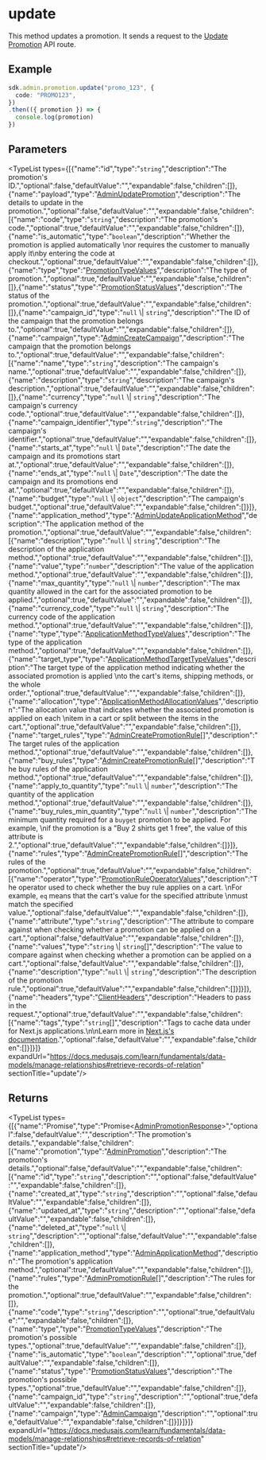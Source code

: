 
# update

This method updates a promotion. It sends a request to the 
[Update Promotion](https://docs.medusajs.com/api/admin#promotions\_postpromotionsid)
API route.

## Example

```ts
sdk.admin.promotion.update("promo_123", {
  code: "PROMO123",
})
.then(({ promotion }) => {
  console.log(promotion)
})
```

## Parameters

<TypeList types={[{"name":"id","type":"`string`","description":"The promotion's ID.","optional":false,"defaultValue":"","expandable":false,"children":[]},{"name":"payload","type":"[AdminUpdatePromotion](../../../../../types/HttpTypes/interfaces/types.HttpTypes.AdminUpdatePromotion/page.mdx)","description":"The details to update in the promotion.","optional":false,"defaultValue":"","expandable":false,"children":[{"name":"code","type":"`string`","description":"The promotion's code.","optional":true,"defaultValue":"","expandable":false,"children":[]},{"name":"is_automatic","type":"`boolean`","description":"Whether the promotion is applied automatically \nor requires the customer to manually apply it\nby entering the code at checkout.","optional":true,"defaultValue":"","expandable":false,"children":[]},{"name":"type","type":"[PromotionTypeValues](../../../../../promotion/types/promotion.PromotionTypeValues/page.mdx)","description":"The type of promotion.","optional":true,"defaultValue":"","expandable":false,"children":[]},{"name":"status","type":"[PromotionStatusValues](../../../../../promotion/types/promotion.PromotionStatusValues/page.mdx)","description":"The status of the promotion.","optional":true,"defaultValue":"","expandable":false,"children":[]},{"name":"campaign_id","type":"`null` \\| `string`","description":"The ID of the campaign that the promotion belongs to.","optional":true,"defaultValue":"","expandable":false,"children":[]},{"name":"campaign","type":"[AdminCreateCampaign](../../../../../types/HttpTypes/interfaces/types.HttpTypes.AdminCreateCampaign/page.mdx)","description":"The campaign that the promotion belongs to.","optional":true,"defaultValue":"","expandable":false,"children":[{"name":"name","type":"`string`","description":"The campaign's name.","optional":true,"defaultValue":"","expandable":false,"children":[]},{"name":"description","type":"`string`","description":"The campaign's description.","optional":true,"defaultValue":"","expandable":false,"children":[]},{"name":"currency","type":"`null` \\| `string`","description":"The campaign's currency code.","optional":true,"defaultValue":"","expandable":false,"children":[]},{"name":"campaign_identifier","type":"`string`","description":"The campaign's identifier.","optional":true,"defaultValue":"","expandable":false,"children":[]},{"name":"starts_at","type":"`null` \\| `Date`","description":"The date the campaign and its promotions start at.","optional":true,"defaultValue":"","expandable":false,"children":[]},{"name":"ends_at","type":"`null` \\| `Date`","description":"The date the campaign and its promotions end at.","optional":true,"defaultValue":"","expandable":false,"children":[]},{"name":"budget","type":"`null` \\| `object`","description":"The campaign's budget.","optional":true,"defaultValue":"","expandable":false,"children":[]}]},{"name":"application_method","type":"[AdminUpdateApplicationMethod](../../../../../types/HttpTypes/interfaces/types.HttpTypes.AdminUpdateApplicationMethod/page.mdx)","description":"The application method of the promotion.","optional":true,"defaultValue":"","expandable":false,"children":[{"name":"description","type":"`null` \\| `string`","description":"The description of the application method.","optional":true,"defaultValue":"","expandable":false,"children":[]},{"name":"value","type":"`number`","description":"The value of the application method.","optional":true,"defaultValue":"","expandable":false,"children":[]},{"name":"max_quantity","type":"`null` \\| `number`","description":"The max quantity allowed in the cart for the associated promotion to be applied.","optional":true,"defaultValue":"","expandable":false,"children":[]},{"name":"currency_code","type":"`null` \\| `string`","description":"The currency code of the application method.","optional":true,"defaultValue":"","expandable":false,"children":[]},{"name":"type","type":"[ApplicationMethodTypeValues](../../../../../promotion/types/promotion.ApplicationMethodTypeValues/page.mdx)","description":"The type of the application method.","optional":true,"defaultValue":"","expandable":false,"children":[]},{"name":"target_type","type":"[ApplicationMethodTargetTypeValues](../../../../../promotion/types/promotion.ApplicationMethodTargetTypeValues/page.mdx)","description":"The target type of the application method indicating whether the associated promotion is applied \nto the cart's items, shipping methods, or the whole order.","optional":true,"defaultValue":"","expandable":false,"children":[]},{"name":"allocation","type":"[ApplicationMethodAllocationValues](../../../../../promotion/types/promotion.ApplicationMethodAllocationValues/page.mdx)","description":"The allocation value that indicates whether the associated promotion is applied on each \nitem in a cart or split between the items in the cart.","optional":true,"defaultValue":"","expandable":false,"children":[]},{"name":"target_rules","type":"[AdminCreatePromotionRule](../../../../../types/HttpTypes/interfaces/types.HttpTypes.AdminCreatePromotionRule/page.mdx)[]","description":"The target rules of the application method.","optional":true,"defaultValue":"","expandable":false,"children":[]},{"name":"buy_rules","type":"[AdminCreatePromotionRule](../../../../../types/HttpTypes/interfaces/types.HttpTypes.AdminCreatePromotionRule/page.mdx)[]","description":"The buy rules of the application method.","optional":true,"defaultValue":"","expandable":false,"children":[]},{"name":"apply_to_quantity","type":"`null` \\| `number`","description":"The quantity of the application method.","optional":true,"defaultValue":"","expandable":false,"children":[]},{"name":"buy_rules_min_quantity","type":"`null` \\| `number`","description":"The minimum quantity required for a `buyget` promotion to be applied. For example, \nif the promotion is a \"Buy 2 shirts get 1 free\", the value of this attribute is 2.","optional":true,"defaultValue":"","expandable":false,"children":[]}]},{"name":"rules","type":"[AdminCreatePromotionRule](../../../../../types/HttpTypes/interfaces/types.HttpTypes.AdminCreatePromotionRule/page.mdx)[]","description":"The rules of the promotion.","optional":true,"defaultValue":"","expandable":false,"children":[{"name":"operator","type":"[PromotionRuleOperatorValues](../../../../../promotion/types/promotion.PromotionRuleOperatorValues/page.mdx)","description":"The operator used to check whether the buy rule applies on a cart. \nFor example, `eq` means that the cart's value for the specified attribute \nmust match the specified value.","optional":false,"defaultValue":"","expandable":false,"children":[]},{"name":"attribute","type":"`string`","description":"The attribute to compare against when checking whether a promotion can be applied on a cart.","optional":false,"defaultValue":"","expandable":false,"children":[]},{"name":"values","type":"`string` \\| `string`[]","description":"The value to compare against when checking whether a promotion can be applied on a cart.","optional":false,"defaultValue":"","expandable":false,"children":[]},{"name":"description","type":"`null` \\| `string`","description":"The description of the promotion rule.","optional":true,"defaultValue":"","expandable":false,"children":[]}]}]},{"name":"headers","type":"[ClientHeaders](../../../types/js_sdk.admin.ClientHeaders/page.mdx)","description":"Headers to pass in the request.","optional":true,"defaultValue":"","expandable":false,"children":[{"name":"tags","type":"`string`[]","description":"Tags to cache data under for Next.js applications.\n\nLearn more in [Next.js's documentation](https://nextjs.org/docs/app/building-your-application/caching#fetch-optionsnexttags-and-revalidatetag).","optional":false,"defaultValue":"","expandable":false,"children":[]}]}]} expandUrl="https://docs.medusajs.com/learn/fundamentals/data-models/manage-relationships#retrieve-records-of-relation" sectionTitle="update"/>

## Returns

<TypeList types={[{"name":"Promise","type":"Promise&#60;[AdminPromotionResponse](../../../../../types/HttpTypes/interfaces/types.HttpTypes.AdminPromotionResponse/page.mdx)&#62;","optional":false,"defaultValue":"","description":"The promotion's details.","expandable":false,"children":[{"name":"promotion","type":"[AdminPromotion](../../../../../types/HttpTypes/interfaces/types.HttpTypes.AdminPromotion/page.mdx)","description":"The promotion's details.","optional":false,"defaultValue":"","expandable":false,"children":[{"name":"id","type":"`string`","description":"","optional":false,"defaultValue":"","expandable":false,"children":[]},{"name":"created_at","type":"`string`","description":"","optional":false,"defaultValue":"","expandable":false,"children":[]},{"name":"updated_at","type":"`string`","description":"","optional":false,"defaultValue":"","expandable":false,"children":[]},{"name":"deleted_at","type":"`null` \\| `string`","description":"","optional":false,"defaultValue":"","expandable":false,"children":[]},{"name":"application_method","type":"[AdminApplicationMethod](../../../../../types/HttpTypes/interfaces/types.HttpTypes.AdminApplicationMethod/page.mdx)","description":"The promotion's application method.","optional":true,"defaultValue":"","expandable":false,"children":[]},{"name":"rules","type":"[AdminPromotionRule](../../../../../types/HttpTypes/interfaces/types.HttpTypes.AdminPromotionRule/page.mdx)[]","description":"The rules for the promotion.","optional":true,"defaultValue":"","expandable":false,"children":[]},{"name":"code","type":"`string`","description":"","optional":true,"defaultValue":"","expandable":false,"children":[]},{"name":"type","type":"[PromotionTypeValues](../../../../../promotion/types/promotion.PromotionTypeValues/page.mdx)","description":"The promotion's possible types.","optional":true,"defaultValue":"","expandable":false,"children":[]},{"name":"is_automatic","type":"`boolean`","description":"","optional":true,"defaultValue":"","expandable":false,"children":[]},{"name":"status","type":"[PromotionStatusValues](../../../../../promotion/types/promotion.PromotionStatusValues/page.mdx)","description":"The promotion's possible types.","optional":true,"defaultValue":"","expandable":false,"children":[]},{"name":"campaign_id","type":"`string`","description":"","optional":true,"defaultValue":"","expandable":false,"children":[]},{"name":"campaign","type":"[AdminCampaign](../../../../../types/HttpTypes/interfaces/types.HttpTypes.AdminCampaign/page.mdx)","description":"","optional":true,"defaultValue":"","expandable":false,"children":[]}]}]}]} expandUrl="https://docs.medusajs.com/learn/fundamentals/data-models/manage-relationships#retrieve-records-of-relation" sectionTitle="update"/>
